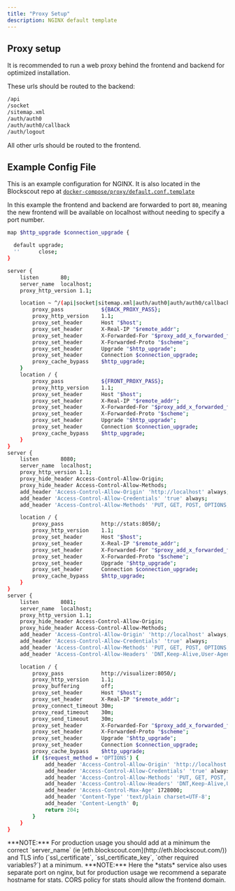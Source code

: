 ```yaml
---
title: "Proxy Setup"
description: NGINX default template
---
```


## Proxy setup

It is recommended to run a web proxy behind the frontend and backend for optimized installation.

These urls should be routed to the backend:

```bash
/api
/socket
/sitemap.xml
/auth/auth0
/auth/auth0/callback
/auth/logout
```

All other urls should be routed to the frontend.

## Example Config File

This is an example configuration for NGINX. It is also located in the Blockscout repo at [`docker-compose/proxy/default.conf.template`](https://github.com/blockscout/blockscout/blob/master/docker-compose/proxy/default.conf.template)

In this example the frontend and backend are forwarded to port `80`, meaning the new frontend will be available on localhost without needing to specify a port number.

```bash
map $http_upgrade $connection_upgrade {

  default upgrade;
  ''      close;
}

server {
    listen       80;
    server_name  localhost;
    proxy_http_version 1.1;

    location ~ ^/(api|socket|sitemap.xml|auth/auth0|auth/auth0/callback|auth/logout) {
        proxy_pass            ${BACK_PROXY_PASS};
        proxy_http_version    1.1;
        proxy_set_header      Host "$host";
        proxy_set_header      X-Real-IP "$remote_addr";
        proxy_set_header      X-Forwarded-For "$proxy_add_x_forwarded_for";
        proxy_set_header      X-Forwarded-Proto "$scheme";
        proxy_set_header      Upgrade "$http_upgrade";
        proxy_set_header      Connection $connection_upgrade;
        proxy_cache_bypass    $http_upgrade;
    }
    location / {
        proxy_pass            ${FRONT_PROXY_PASS};
        proxy_http_version    1.1;
        proxy_set_header      Host "$host";
        proxy_set_header      X-Real-IP "$remote_addr";
        proxy_set_header      X-Forwarded-For "$proxy_add_x_forwarded_for";
        proxy_set_header      X-Forwarded-Proto "$scheme";
        proxy_set_header      Upgrade "$http_upgrade";
        proxy_set_header      Connection $connection_upgrade;
        proxy_cache_bypass    $http_upgrade;
    }
}
server {
    listen       8080;
    server_name  localhost;
    proxy_http_version 1.1;
    proxy_hide_header Access-Control-Allow-Origin;
    proxy_hide_header Access-Control-Allow-Methods;
    add_header 'Access-Control-Allow-Origin' 'http://localhost' always;
    add_header 'Access-Control-Allow-Credentials' 'true' always;
    add_header 'Access-Control-Allow-Methods' 'PUT, GET, POST, OPTIONS, DELETE, PATCH' always;

    location / {
        proxy_pass            http://stats:8050/;
        proxy_http_version    1.1;
        proxy_set_header      Host "$host";
        proxy_set_header      X-Real-IP "$remote_addr";
        proxy_set_header      X-Forwarded-For "$proxy_add_x_forwarded_for";
        proxy_set_header      X-Forwarded-Proto "$scheme";
        proxy_set_header      Upgrade "$http_upgrade";
        proxy_set_header      Connection $connection_upgrade;
        proxy_cache_bypass    $http_upgrade;
    }
}
server {
    listen       8081;
    server_name  localhost;
    proxy_http_version 1.1;
    proxy_hide_header Access-Control-Allow-Origin;
    proxy_hide_header Access-Control-Allow-Methods;
    add_header 'Access-Control-Allow-Origin' 'http://localhost' always;
    add_header 'Access-Control-Allow-Credentials' 'true' always;
    add_header 'Access-Control-Allow-Methods' 'PUT, GET, POST, OPTIONS, DELETE, PATCH' always;
    add_header 'Access-Control-Allow-Headers' 'DNT,Keep-Alive,User-Agent,X-Requested-With,If-Modified-Since,Cache-Control,Content-Type,Range,Authorization,x-csrf-token' always;

    location / {
        proxy_pass            http://visualizer:8050/;
        proxy_http_version    1.1;
        proxy_buffering       off;
        proxy_set_header      Host "$host";
        proxy_set_header      X-Real-IP "$remote_addr";
        proxy_connect_timeout 30m;
        proxy_read_timeout    30m;
        proxy_send_timeout    30m;
        proxy_set_header      X-Forwarded-For "$proxy_add_x_forwarded_for";
        proxy_set_header      X-Forwarded-Proto "$scheme";
        proxy_set_header      Upgrade "$http_upgrade";
        proxy_set_header      Connection $connection_upgrade;
        proxy_cache_bypass    $http_upgrade;
        if ($request_method = 'OPTIONS') {
            add_header 'Access-Control-Allow-Origin' 'http://localhost' always;
            add_header 'Access-Control-Allow-Credentials' 'true' always;
            add_header 'Access-Control-Allow-Methods' 'PUT, GET, POST, OPTIONS, DELETE, PATCH' always;
            add_header 'Access-Control-Allow-Headers' 'DNT,Keep-Alive,User-Agent,X-Requested-With,If-Modified-Since,Cache-Control,Content-Type,Range,Authorization,x-csrf-token' always;
            add_header 'Access-Control-Max-Age' 1728000;
            add_header 'Content-Type' 'text/plain charset=UTF-8';
            add_header 'Content-Length' 0;
            return 204;
        }
    }
}
```

<Info>
***NOTE:*** For production usage you should add at a minimum the correct `server_name` (ie [eth.blockscout.com](http://eth.blockscout.com/)) and TLS info (`ssl_certificate`, `ssl_certificate_key`, `other required variables?`) at a minimum.

</Info>

<Info>
***NOTE:*** Here the *stats* service also uses separate port on nginx, but for production usage we recommend a separate hostname for stats. CORS policy for stats should allow the frontend domain.

</Info>


